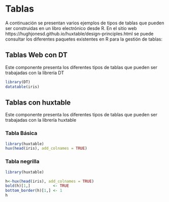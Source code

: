 # Tablas

A continuación se presentan varios ejemplos de tipos de tablas que pueden ser construidas en un libro electrónico desde R. En el sitio web https://hughjonesd.github.io/huxtable/design-principles.html se puede consultar los diferentes paquetes existentes en R para la gestión de tablas:


## Tablas Web con DT

Este componente presenta los diferentes tipos de tablas que pueden ser trabajadas con la librería DT

```r
library(DT)
datatable(iris)
```

## Tablas con huxtable

Este componente presenta los diferentes tipos de tablas que pueden ser trabajadas con la librería huxtable

### Tabla Básica
 
```r
library(huxtable)
hux(head(iris), add_colnames = TRUE)
```

### Tabla negrilla

```r
library(huxtable)

h<-hux(head(iris), add_colnames = TRUE)
bold(h)[1,]          <- TRUE
bottom_border(h)[1,] <- 1
h
```

 